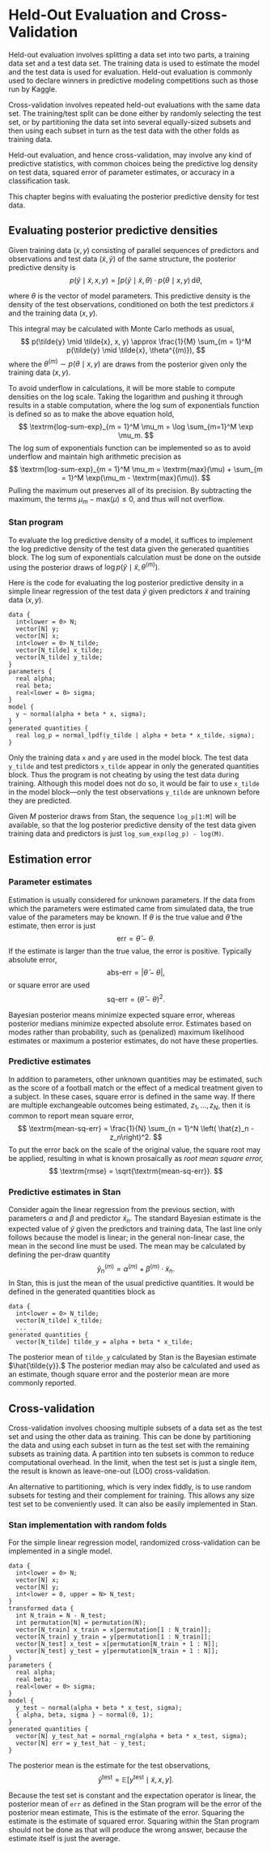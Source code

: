 # Held-Out Evaluation and Cross-Validation

Held-out evaluation involves splitting a data set into two parts, a
training data set and a test data set.  The training data is used to
estimate the model and the test data is used for evaluation.  Held-out
evaluation is commonly used to declare winners in predictive modeling
competitions such as those run by Kaggle.

Cross-validation involves repeated held-out evaluations with the same
data set.  The training/test split can be done either by randomly
selecting the test set, or by partitioning the data set into several
equally-sized subsets and then using each subset in turn as the test
data with the other folds as training data.

Held-out evaluation, and hence cross-validation, may involve any kind
of predictive statistics, with common choices being the predictive log
density on test data, squared error of parameter estimates, or accuracy
in a classification task.

This chapter begins with evaluating the posterior predictive density
for test data.

## Evaluating posterior predictive densities

Given training data $(x, y)$ consisting of parallel sequences of
predictors and observations and test data $(\tilde{x}, \tilde{y})$ of
the same structure, the posterior predictive density is
$$
p(\tilde{y} \mid \tilde{x}, x, y)
=
\int
  p(\tilde{y} \mid \tilde{x}, \theta)
  \cdot p(\theta \mid x, y)
\, \textrm{d}\theta,
$$

where $\theta$ is the vector of model parameters.  This predictive
density is the density of the test observations, conditioned on both
the test predictors $\tilde{x}$ and the training data $(x, y).$

This integral may be calculated with Monte Carlo methods as usual,
$$
p(\tilde{y} \mid \tilde{x}, x, y)
\approx
\frac{1}{M} \sum_{m = 1}^M p(\tilde{y} \mid \tilde{x}, \theta^{(m)}),
$$
where the $\theta^{(m)} \sim p(\theta \mid x, y)$ are draws from the
posterior given only the training data $(x, y).$ 

To avoid underflow in calculations, it will be more stable
to compute densities on the log scale.  Taking the logarithm and
pushing it through results in a stable computation,
\begin{eqnarray*}
\log p(\tilde{y} \mid \tilde{x}, x, y)
& \approx &
\log \frac{1}{M} \sum_{m = 1}^M p(\tilde{y} \mid \tilde{x}, \theta^{(m)}),
\\[4pt]
& = & -\log M + \log \sum_{m = 1}^M p(\tilde{y} \mid \tilde{x}, \theta^{(m)}),
\\[4pt]
& = & -\log M + \log \sum_{m = 1}^M \exp(\log p(\tilde{y} \mid \tilde{x}, \theta^{(m)}))
\\[4pt]
& = & -\log M + \textrm{log-sum_exp}_{m = 1}^M \log p(\tilde{y} \mid \tilde{x}, \theta^{(m)})
\end{eqnarray*}
where the log sum of exponentials function is defined so as
to make the above equation hold, 
$$
\textrm{log-sum-exp}_{m = 1}^M \mu_m
= \log \sum_{m=1}^M \exp \mu_m.
$$
The log sum of exponentials function can be implemented so as to avoid
underflow and maintain high arithmetic precision as
$$
\textrm{log-sum-exp}_{m = 1}^M \mu_m
= \textrm{max}(\mu)
+ \sum_{m = 1}^M \exp(\mu_m - \textrm{max}(\mu)).
$$
Pulling the maximum out preserves all of its precision.  By
subtracting the maximum, the terms $\mu_m - \textrm{max}(\mu) \leq 0$,
and thus will not overflow.

### Stan program

To evaluate the log predictive density of a model, it suffices to
implement the log predictive density of the test data given the generated quantities
block.  The log sum of exponentials calculation must be done on the
outside using the posterior draws of $\log p(\tilde{y} \mid \tilde{x},
\theta^{(m)}).$

Here is the code for evaluating the log posterior predictive density
in a simple linear regression of the test data $\tilde{y}$ given
predictors $\tilde{x}$ and training data $(x, y).$
```
data {
  int<lower = 0> N;
  vector[N] y;
  vector[N] x;
  int<lower = 0> N_tilde;
  vector[N_tilde] x_tilde;
  vector[N_tilde] y_tilde;
}
parameters {
  real alpha;
  real beta;
  real<lower = 0> sigma;
}
model {
  y ~ normal(alpha + beta * x, sigma);
}
generated quantities {
  real log_p = normal_lpdf(y_tilde | alpha + beta * x_tilde, sigma);
}
```
Only the training data `x` and `y` are used in the model block.  The
test data `y_tilde` and test predictors `x_tilde` appear in only the
generated quantities block.  Thus the program is not cheating by using
the test data during training.  Although this model does not do so,
it would be fair to use `x_tilde` in the model block---only the
test observations `y_tilde` are unknown before they are predicted.

Given $M$ posterior draws from Stan, the sequence `log_p[1:M]` will be
available, so that the log posterior predictive density of the test
data given training data and predictors is just `log_sum_exp(log_p) -
log(M)`.


## Estimation error

### Parameter estimates

Estimation is usually considered for unknown parameters.  If the
data from which the parameters were estimated came from simulated
data, the true value of the parameters may be known.  If $\theta$ is
the true value and $\hat{\theta}$ the estimate, then error is just
$$
\textrm{err} = \hat{\theta} - \theta.
$$
If the estimate is larger than the true value, the error is positive.
Typically absolute error,
$$
\textrm{abs-err} = \left| \hat{\theta} - \theta \right|,
$$
or square error are used
$$
\textrm{sq-err} = \left( \hat{\theta} - \theta \right)^2.
$$

Bayesian posterior means minimize expected square error, whereas
posterior medians minimize expected absolute error.  Estimates based
on modes rather than probability, such as (penalized) maximum
likelihood estimates or maximum a posterior estimates, do not have
these properties.

### Predictive estimates

In addition to parameters, other unknown quantities may be estimated,
such as the score of a football match or the effect of a medical
treatment given to a subject.  In these cases, square error is defined
in the same way.  If there are multiple exchangeable outcomes being
estimated, $z_1, \ldots, z_N,$ then it is common to report mean square
error,
$$
\textrm{mean-sq-err}
= \frac{1}{N} \sum_{n = 1}^N \left( \hat{z}_n - z_n\right)^2.
$$
To put the error back on the scale of the original value, the square
root may be applied, resulting in what is known prosaically
as *root mean square error,*
$$
\textrm{rmse} = \sqrt{\textrm{mean-sq-err}}.
$$

### Predictive estimates in Stan

Consider again the linear regression from the previous section, with
parameters $\alpha$ and $\beta$ and predictor $\tilde{x}_n$.  The
standard Bayesian estimate is the expected value of $\tilde{y}$ given
the predictors and training data,
\begin{eqnarray*}
\hat{\tilde{y}}_n
& = & \mathbb{E}\left[
          \alpha + \beta \cdot \tilde{x}_n
          \mid \tilde{x}, x, y
       \right]
\\[4pt]
& \approx &
\frac{1}{M} \sum_{m = 1}^M
  \alpha^{(m)} + \beta^{(m)} \cdot \tilde{x}_n
\\[4pt]
& = &
\hat{\alpha} + \hat{\beta} \cdot \tilde{x}_n.
\end{eqnarray*}
The last line only follows because the model is linear; in the general
non-linear case, the mean in the second line must be used.  The mean
may be calculated by defining the per-draw quantity
$$
\tilde{y}_n^{(m)}
= \alpha^{(m)} + \beta^{(m)} \cdot \tilde{x}_n.
$$
In Stan, this is just the mean of the usual predictive quantities.  It
would be defined in the generated quantities block as
```
data {
  int<lower = 0> N_tilde;
  vector[N_tilde] x_tilde;
  ...  
generated quantities {
  vector[N_tilde] tilde_y = alpha + beta * x_tilde;
```
The posterior mean of `tilde_y` calculated by Stan is the Bayesian
estimate $\hat{\tilde{y}}.$  The posterior median may also be
calculated and used as an estimate, though square error and the
posterior mean are more commonly reported.

## Cross-validation

Cross-validation involves choosing multiple subsets of a data set as
the test set and using the other data as training.  This can be done
by partitioning the data and using each subset in turn as the test set
with the remaining subsets as training data.  A partition into ten
subsets is common to reduce computational overhead.  In the limit,
when the test set is just a single item, the result is known as
leave-one-out (LOO) cross-validation.

An alternative to partitioning, which is very index fiddly, is to use
random subsets for testing and their complement for training.  This
allows any size test set to be conveniently used.  It can also be
easily implemented in Stan.

### Stan implementation with random folds

For the simple linear regression model, randomized cross-validation
can be implemented in a single model.

```
data {
  int<lower = 0> N;
  vector[N] x;
  vector[N] y;
  int<lower = 0, upper = N> N_test;
}
transformed data {
  int N_train = N - N_test;
  int permutation[N] = permutation(N);
  vector[N_train] x_train = x[permutation[1 : N_train]];
  vector[N_train] y_train = y[permutation[1 : N_train]];
  vector[N_test] x_test = x[permutation[N_train + 1 : N]];
  vector[N_test] y_test = y[permutation[N_train + 1 : N]];
}
parameters {
  real alpha;
  real beta;
  real<lower = 0> sigma;
}
model {
  y_test ~ normal(alpha + beta * x_test, sigma);
  { alpha, beta, sigma } ~ normal(0, 1);
}
generated quantities {
  vector[N] y_test_hat = normal_rng(alpha + beta * x_test, sigma);
  vector[N] err = y_test_hat - y_test;
}
```
The posterior mean is the estimate for the test observations,
$$
\hat{y}^{\textrm{test}}
= \mathbb{E}\left[ y^{\textrm{test}} \mid \tilde{x}, x, y].
$$

Because the test set is constant and the expectation operator is
linear, the posterior mean of `err` as defined in the Stan program
will be the error of the posterior mean estimate,
\begin{eqnarray*}
\mathbb{E}\left[
  y^{\textrm{test}} - y^{\textrm{test}}
\right]
& = &
\mathbb{E}\left[ y^{\textrm{test}} \right]
  - y^{\textrm{test}}
\\[4pt]
& = & \hat{y} - y^{\textrm{test}}
& \approx &
\frac{1}{M} \sum_{m = 1}^M \hat^{y}^{\textrm{test}(m)} - y^{\textrm{test}}.
\end{eqnarray*}
This is the estimate of the error.  Squaring the estimate is the
estimate of squared error.  Squaring within the Stan program should
not be done as that will produce the wrong answer, because the
estimate itself is just the average.
